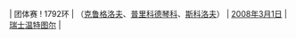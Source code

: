 | 团体赛
! 1792环
| {{RUS}}（[[谢尔盖·克鲁格洛夫|克鲁格洛夫]]、[[康斯坦丁·普里科德琴科|普里科德琴科]]、[[丹尼斯·斯科洛夫|斯科洛夫]]）
| [[2008年]][[3月1日]]
| [[瑞士]][[温特图尔]]
| {{ed|男子10米气步枪团体赛世界纪录}}
<noinclude>[[Category:男子射击世界纪录导航模板|{{PAGENAME}}]]</noinclude>